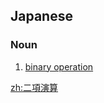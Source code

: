 ==Japanese==
{{ja-kanjitab|に|こう|えん|さん|k4=ざん|yomi=o}}

===Noun===
{{ja-noun|にこうえんざん}}

# {{lb|ja|algebra|sort=にこうえんざん}} [[binary operation]]

[[zh:二項演算]]
